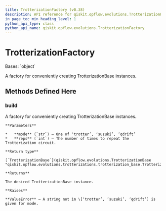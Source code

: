 ```yaml
---
title: TrotterizationFactory (v0.38)
description: API reference for qiskit.opflow.evolutions.TrotterizationFactory in qiskit v0.38
in_page_toc_min_heading_level: 1
python_api_type: class
python_api_name: qiskit.opflow.evolutions.TrotterizationFactory
---
```


# TrotterizationFactory

<Class id="qiskit.opflow.evolutions.TrotterizationFactory" isDedicatedPage={true} github="https://github.com/qiskit/qiskit/tree/stable/0.21/qiskit/opflow/evolutions/trotterizations/trotterization_factory.py" signature="TrotterizationFactory" modifiers="class">
  Bases: `object`

  A factory for conveniently creating TrotterizationBase instances.

  ## Methods Defined Here

  <span id="qiskit-opflow-evolutions-trotterizationfactory-build" />

  ### build

  <Function id="qiskit.opflow.evolutions.TrotterizationFactory.build" signature="TrotterizationFactory.build(mode='trotter', reps=1)" modifiers="static">
    A factory for conveniently creating TrotterizationBase instances.

    **Parameters**

    *   **mode** (`str`) – One of ‘trotter’, ‘suzuki’, ‘qdrift’
    *   **reps** (`int`) – The number of times to repeat the Trotterization circuit.

    **Return type**

    [`TrotterizationBase`](qiskit.opflow.evolutions.TrotterizationBase "qiskit.opflow.evolutions.trotterizations.trotterization_base.TrotterizationBase")

    **Returns**

    The desired TrotterizationBase instance.

    **Raises**

    **ValueError** – A string not in \[‘trotter’, ‘suzuki’, ‘qdrift’] is given for mode.
  </Function>
</Class>

